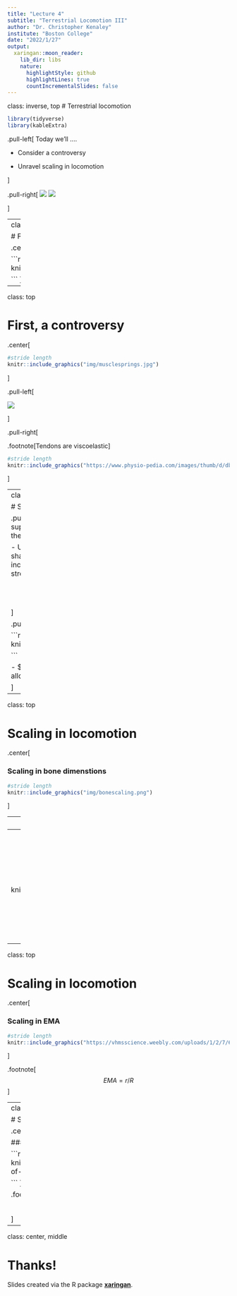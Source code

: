 ```yaml
---
title: "Lecture 4"
subtitle: "Terrestrial Locomotion III"
author: "Dr. Christopher Kenaley"
institute: "Boston College"
date: "2022/1/27"
output:
  xaringan::moon_reader:
    lib_dir: libs
    nature:
      highlightStyle: github
      highlightLines: true
      countIncrementalSlides: false
---
```

class: inverse, top
# Terrestrial locomotion

```r
library(tidyverse)
library(kableExtra)
```

<!-- Add icon library -->
<link rel="stylesheet" href="https://cdnjs.cloudflare.com/ajax/libs/font-awesome/5.14.0/css/all.min.css">


.pull-left[
Today we'll ....


- Consider a controversy

- Unravel scaling in locomotion

]


.pull-right[
![](https://www.sciencenewsforstudents.org/wp-content/uploads/2019/11/EasternGraySquirrel-cropped-800x428.jpg)
![](https://i1.wp.com/blog.bookyourhunt.com/wp-content/uploads/2018/05/running-antelope-2-e1526150586788.jpg?fit=1585%2C759&ssl=1)

]

---
class: top

# First, a controversy


.center[

```r
#stride length
knitr::include_graphics("img/pistorius.jpg")

```
 ]


---

class: top

# First, a controversy


.center[

```r
#stride length
knitr::include_graphics("img/musclesprings.jpg")

```
]


.pull-left[


![](https://www.acs.psu.edu/drussell/Demos/SHO/damp.gif)


]

.pull-right[

.footnote[Tendons are viscoelastic]

```r
#stride length
knitr::include_graphics("https://www.physio-pedia.com/images/thumb/d/db/Hysteresis_curve_intechopen.jpeg/357px-Hysteresis_curve_intechopen.jpeg")


```

]


---
class: top


# Scaling in locomotion

.pull-left[
- Capacity of a bone to support/generate force decreases relative to the increase in mass or weight of the animal.

- Under geometric similarity (isometry), shape remains constant so that expected increase in withstanding increasing  skeletal stress is given by:

$$ \frac{F}{A} \propto \frac{M^{1.0}}{M^{2/3}} \propto M^{1/3}$$

]

.pull-right[




```r
#stride length
knitr::include_graphics("img/bonestress.png")

```


-  $\frac{F}{A} \propto M^{0.28}$, so some allometry in dimensions

]


---

class: top

# Scaling in locomotion


.center[

### Scaling in bone dimenstions

```r
#stride length
knitr::include_graphics("img/bonescaling.png")

```

]
   

---
class: top

# Scaling in locomotion


.center[

### Scaling in EMA

```r
#stride length
knitr::include_graphics("img/emascale.png")

```
 ]
 
 
---
class: top

# Scaling in locomotion


.center[

### Scaling in EMA

```r
#stride length
knitr::include_graphics("img/emascalinglimbs.png")

```
 ]
 
 .footnote[
 $$EMA=r/R$$
 ]
 
---
class: top

# Scaling in locomotion


.center[

### Scaling in EMA

```r
#stride length
knitr::include_graphics("https://vhmsscience.weebly.com/uploads/1/2/7/6/12762866/3006320_orig.jpg")

```
 ]
 
 .footnote[
 $$EMA=r/R$$
 ]
 
 
---
class: top

# Scaling in locomotion


.center[

### Scaling in EMA

```r
#stride length
knitr::include_graphics("https://www.researchgate.net/profile/Taylor_Dick/publication/312307421/figure/fig2/AS:450892588687361@1484512578260/Effect-of-body-size-and-posture-on-limb-EMA-A-Hindlimb-EMA-scaling-for-mammals-data.png")

```
 ]
 
 .footnote[
 $$EMA=r/R$$
 ]
 



---

class: center, middle

# Thanks!

Slides created via the R package [**xaringan**](https://github.com/yihui/xaringan).

